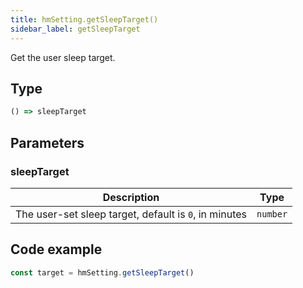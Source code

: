 ```yaml
---
title: hmSetting.getSleepTarget()
sidebar_label: getSleepTarget
---
```


Get the user sleep target.

## Type

```ts
() => sleepTarget
```

## Parameters

### sleepTarget

|                       Description                     |   Type   |
| ----------------------------------------------------- | -------- |
| The user-set sleep target, default is `0`, in minutes | `number` |

## Code example

```js
const target = hmSetting.getSleepTarget()
```
